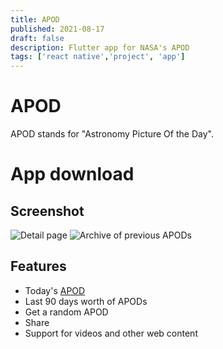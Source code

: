 ```yaml
---
title: APOD
published: 2021-08-17
draft: false
description: Flutter app for NASA's APOD
tags: ['react native','project', 'app']
---
```



# APOD
APOD stands for "Astronomy Picture Of the Day".

# App download
<GooglePlayButton appId="com.jcalado.apod" />


## Screenshot
![Detail page](image1.png) ![Archive of previous APODs](image2.png)




## Features
- Today's [APOD](https://apod.nasa.gov/apod/)
- Last 90 days worth of APODs
- Get a random APOD
- Share
- Support for videos and other web content
